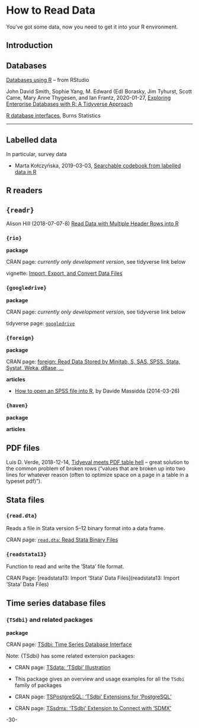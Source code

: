 # How to Read Data {#dataread}


You've got some data, now you need to get it into your R environment.



## Introduction

## Databases

[Databases using R](https://db.rstudio.com/overview) -- from RStudio

John David Smith, Sophie Yang, M. Edward (Ed) Borasky, Jim Tyhurst, Scott Came, Mary Anne Thygesen, and Ian Frantz, 2020-01-27, [Exploring Enterprise Databases with R: A Tidyverse Approach](https://smithjd.github.io/sql-pet/)


[R database interfaces](http://www.burns-stat.com/r-database-interfaces/), Burns Statistics


***

## Labelled data

In particular, survey data

* Marta Kołczyńska, 2019-03-03, [Searchable codebook from labelled data in R](https://martakolczynska.com/post/codebook-labelled-data/)


## R readers


## `{readr}`

Alison Hill (2018-07-07-8) [Read Data with Multiple Header Rows into R](https://alison.rbind.io/post/2018-02-23-read-multiple-header-rows/)



### `{rio}`

**package**

CRAN page: _currently only development version_, see tidyverse link below 

vignette: [Import, Export, and Convert Data Files](https://cran.r-project.org/package=rio/vignettes/rio.html)



### `{googledrive}`

**package**

CRAN page: _currently only development version_, see tidyverse link below 

tidyverse page: [`googledrive`](https://tidyverse.github.io/googledrive/)



### `{foreign}`

**package**

CRAN page: [foreign: Read Data Stored by Minitab, S, SAS, SPSS, Stata, Systat, Weka, dBase, ...]( https://CRAN.R-project.org/package=foreign)

**articles**

* [How to open an SPSS file into R](http://www.milanor.net/blog/how-to-open-an-spss-file-into-r/), by Davide Massidda (2014-03-26)


### `{haven}` 

**package**

**articles**


## PDF files

Luis D. Verde, 2018-12-14, [Tidyeval meets PDF table hell](http://luisdva.github.io/rstats/Tidyeval-pdf-hell/) -- great solution to the common problem of broken rows ("values that are broken up into two lines for whatever reason (often to optimize space on a page in a table in a typeset pdf)"). 




## Stata files

### `{read.dta}`

Reads a file in Stata version 5–12 binary format into a data frame.

CRAN page: [`read.dta`: Read Stata Binary Files](http://stat.ethz.ch/R-manual/R-devel/library/foreign/html/read.dta.html)


### `{readstata13}`

Function to read and write the 'Stata' file format.

CRAN Page: [readstata13: Import 'Stata' Data Files](readstata13: Import 'Stata' Data Files)



## Time series database files

### `{TSdbi}` and related packages

**package**

CRAN page: [TSdbi: Time Series Database Interface]( https://CRAN.R-project.org/package=TSdbi)

Note: {TSdbi} has some related extension packages:

* CRAN page: [TSdata: 'TSdbi' Illustration](https://cran.r-project.org/package=TSdata)
*  This package gives an overview and usage examples for all the `TSdbi` family of packages

* CRAN page: [TSPostgreSQL: 'TSdbi' Extensions for 'PostgreSQL'](https://cran.r-project.org/package=TSPostgreSQL)

* CRAN page: [TSsdmx: 'TSdbi' Extension to Connect with 'SDMX'](https://cran.r-project.org/package=TSsdmx)


-30-
